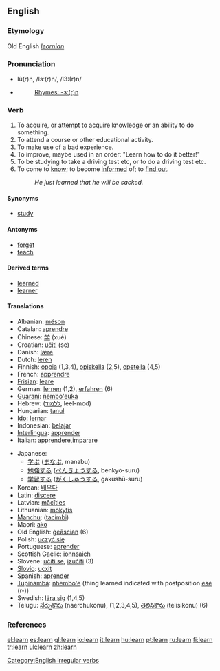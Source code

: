 ==English==

===Etymology===
Old English ''[[leornian]]''

===Pronunciation===
*lû(r)n, /lɜː(r)n/, /l3:(r)n/
*{{audio|en-us-learn.ogg|Audio (US)}}
*: [[Rhymes:English:-ɜː(r)n|Rhymes: -ɜː(r)n]]

===Verb===
{{en-verb|learns|learning|'''[[learned]]''' ''or'' '''[[learnt]]'''}}

# To acquire, or attempt to acquire knowledge or an ability to do something.
# To attend a course or other educational activity.
# To make use of a bad experience.
# To improve, maybe used in an order: "Learn how to do it better!"
# To be studying to take a driving test etc, or to do a driving test etc.
# To come to [[know]]; to become [[inform]]ed of; to [[find out]].
#: ''He just learned that he will be sacked.''

====Synonyms====
*[[study]]

====Antonyms====
*[[forget]]
*[[teach]]

====Derived terms====
*[[learned]]
*[[learner]]

====Translations====
{{top}}
*Albanian: [[mëson]]
*Catalan: [[aprendre]]
*Chinese: [[学]] (xué)
*Croatian: [[učiti]] (se)
*Danish: [[lære]]
*Dutch: [[leren]]
*Finnish: [[oppia]] (1,3,4), [[opiskella]] (2,5), [[opetella]] (4,5)
*French: [[apprendre]]
*[[Frisian]]: [[leare]]
*German: [[lernen]] (1,2), [[erfahren]] (6)
*[[Guaraní]]: [[ñembo'euka]]
*Hebrew: ([[ללמוד]], leel-mod)
*Hungarian: [[tanul]]
*[[Ido]]: [[lernar]]
*Indonesian: [[ajar|belajar]]
*[[Interlingua]]: [[apprender]]
*Italian: [[apprendere]],[[imparare]]
{{mid}}
*Japanese:
**[[学ぶ]] ([[まなぶ]], manabu)
**[[勉強]]する ([[べんきょう]]する, benkyō-suru)
**[[学習]]する ([[がくしゅう]]する, gakushū-suru)
*Korean: [[배우다]]
*Latin: [[discere]]
*Latvian: [[mācīties]]
*Lithuanian: [[mokytis]]
*[[Manchu]]: ([[tacimbi]])
*Maori: [[ako]]
*Old English: [[geascian|ġeāscian]] (6)
*Polish: [[uczyć się]]
*Portuguese: [[aprender]]
*Scottish Gaelic: [[ionnsaich]]
*Slovene: [[učiti se]], [[izučiti]] (3)
*[[Slovio]]: [[ucxit]]
*Spanish: [[aprender]]
*[[Tupinambá]]: [[nhembo'e]] (thing learned indicated with postposition [[esé]] (r-))
*Swedish: [[lära sig]] (1,4,5)
*Telugu: [[నేర్చుకొను]] (naerchukonu), (1,2,3,4,5), [[తెలిసికొను]] (telisikonu) (6)
{{bottom}}

===References===
{{R:Century 1911}}
{{R:Webster 1913}}

[[Category:English irregular verbs]]

[[el:learn]]
[[es:learn]]
[[gl:learn]]
[[io:learn]]
[[it:learn]]
[[hu:learn]]
[[pt:learn]]
[[ru:learn]]
[[fi:learn]]
[[tr:learn]]
[[uk:learn]]
[[zh:learn]]